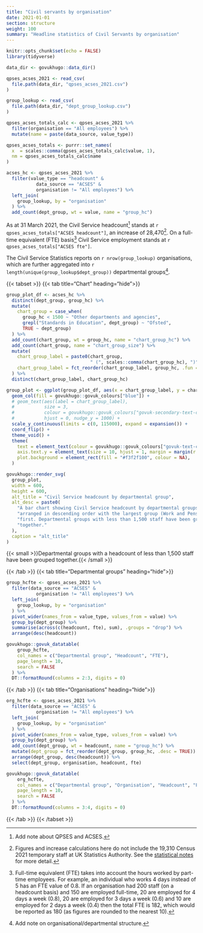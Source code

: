 ```yaml
---
title: "Civil servants by organisation"
date: 2021-01-01
section: structure
weight: 100
summary: "Headline statistics of Civil Servants by organisation"
---
```


```r
knitr::opts_chunk$set(echo = FALSE)
library(tidyverse)

data_dir <- govukhugo::data_dir()

qpses_acses_2021 <- read_csv(
  file.path(data_dir, "qpses_acses_2021.csv")
)

group_lookup <- read_csv(
  file.path(data_dir, "dept_group_lookup.csv")
)

qpses_acses_totals_calc <- qpses_acses_2021 %>%
  filter(organisation == "All employees") %>%
  mutate(name = paste(data_source, value_type))

qpses_acses_totals <- purrr::set_names(
  x  = scales::comma(qpses_acses_totals_calc$value, 1),
  nm = qpses_acses_totals_calc$name
)

acses_hc <- qpses_acses_2021 %>%
  filter(value_type == "headcount" & 
           data_source == "ACSES" &
           organisation != "All employees") %>%
  left_join(
    group_lookup, by = "organisation"
  ) %>%
  add_count(dept_group, wt = value, name = "group_hc")

```

As at 31 March 2021, the Civil Service headcount[^1] stands at `r qpses_acses_totals["ACSES headcount"]`, an increase of 28,470[^2]. On a full-time equivalent (FTE) basis[^3] Civil Service employment stands at `r qpses_acses_totals["ACSES fte"]`.

The Civil Service Statistics reports on `r nrow(group_lookup)` organisations, which are further aggregated into `r length(unique(group_lookup$dept_group))` departmental groups[^4].


::::{.govuk-grid-row .data-card}
:::{.govuk-grid-column-full-width .data-display}
{{< tabset >}}
{{< tab title="Chart" heading="hide">}}
```r

group_plot_df <- acses_hc %>%
  distinct(dept_group, group_hc) %>%
  mutate(
    chart_group = case_when(
      group_hc < 1500 ~ "Other departments and agencies",
      grepl("Standards in Education", dept_group) ~ "Ofsted",
      TRUE ~ dept_group)
  ) %>%
  add_count(chart_group, wt = group_hc, name = "chart_group_hc") %>%
  add_count(chart_group, name = "chart_group_size") %>%
  mutate(
    chart_group_label = paste0(chart_group, 
                               " (", scales::comma(chart_group_hc), ")"),
    chart_group_label = fct_reorder(chart_group_label, group_hc, .fun = max)
  ) %>%
  distinct(chart_group_label, chart_group_hc)

group_plot <- ggplot(group_plot_df, aes(x = chart_group_label, y = chart_group_hc)) +
  geom_col(fill = govukhugo::govuk_colours["blue"]) +
  # geom_text(aes(label = chart_group_label),
  #           size = 3,
  #           colour = govukhugo::govuk_colours["govuk-secondary-text-colour"],
  #           hjust = 0, nudge_y = 1000) +
  scale_y_continuous(limits = c(0, 115000), expand = expansion()) +
  coord_flip() +
  theme_void() +
  theme(
    text = element_text(colour = govukhugo::govuk_colours["govuk-text-colour"]),
    axis.text.y = element_text(size = 10, hjust = 1, margin = margin(r = 3)),
    plot.background = element_rect(fill = "#f3f2f100", colour = NA),
  )

govukhugo::render_svg(
  group_plot,
  width = 600,
  height = 600,
  alt_title = "Civil Service headcount by departmental group",
  alt_desc = paste0(
    "A bar chart showing Civil Service headcount by departmental groups,",
    "arranged in descending order with the largest group (Work and Pensions)",
    "first. Departmental groups with less than 1,500 staff have been grouped",
    "together."
  ),
  caption = "alt_title"
)

```
{{< small >}}Departmental groups with a headcount of less than 1,500 staff have been grouped together.{{< /small >}}

{{< /tab >}}
{{< tab title="Departmental groups" heading="hide">}}
```r

group_hcfte <- qpses_acses_2021 %>%
  filter(data_source == "ACSES" &
           organisation != "All employees") %>%
  left_join(
    group_lookup, by = "organisation"
  ) %>%
  pivot_wider(names_from = value_type, values_from = value) %>%
  group_by(dept_group) %>%
  summarise(across(c(headcount, fte), sum), .groups = "drop") %>%
  arrange(desc(headcount))

govukhugo::govuk_datatable(
    group_hcfte,
    col_names = c("Departmental group", "Headcount", "FTE"),
    page_length = 10,
    search = FALSE
  ) %>%
  DT::formatRound(columns = 2:3, digits = 0)

```
{{< /tab >}}
{{< tab title="Organisations" heading="hide">}}
```r

org_hcfte <- qpses_acses_2021 %>%
  filter(data_source == "ACSES" &
           organisation != "All employees") %>%
  left_join(
    group_lookup, by = "organisation"
  ) %>%
  pivot_wider(names_from = value_type, values_from = value) %>%
  group_by(dept_group) %>%
  add_count(dept_group, wt = headcount, name = "group_hc") %>%
  mutate(dept_group = fct_reorder(dept_group, group_hc, .desc = TRUE)) %>%
  arrange(dept_group, desc(headcount)) %>%
  select(dept_group, organisation, headcount, fte)

govukhugo::govuk_datatable(
    org_hcfte,
    col_names = c("Departmental group", "Organisation", "Headcount", "FTE"),
    page_length = 10,
    search = FALSE
  ) %>%
  DT::formatRound(columns = 3:4, digits = 0)

```
{{< /tab >}}
{{< /tabset >}}

:::
::::


[^1]: Add note about QPSES and ACSES.
[^2]: Figures and increase calculations here do not include the 19,310 Census 2021 temporary staff at UK Statistics Authority. See the [statistical notes](/about/#census-2021-temporary-staff) for more detail.
[^3]: Full-time equivalent (FTE) takes into account the hours worked by part-time employees. For example, an individual who works 4 days instead of 5 has an FTE value of 0.8. If an organisation had 200 staff (on a headcount basis) and 150 are employed full-time, 20 are employed for 4 days a week (0.8), 20 are employed for 3 days a week (0.6) and 10 are employed for 2 days a week (0.4) then the total FTE is 182, which would be reported as 180 (as figures are rounded to the nearest 10).
[^4]: Add note on organisational/departmental structure.
